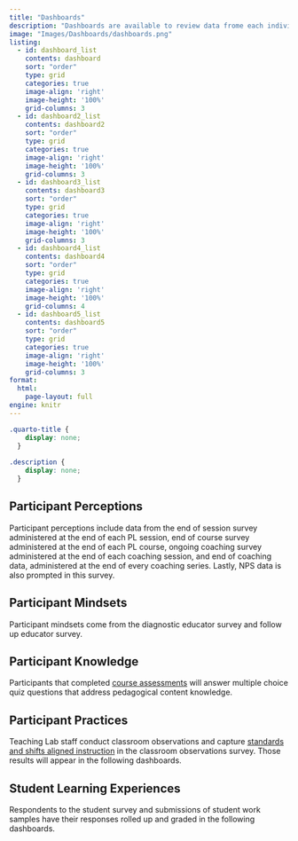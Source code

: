 ```yaml
---
title: "Dashboards"
description: "Dashboards are available to review data frome each individual survey instrument and part of the Guskey Framework. They are developed and maintained by Duncan Gates, please reach out with any concerns."
image: "Images/Dashboards/dashboards.png"
listing:
  - id: dashboard_list
    contents: dashboard
    sort: "order"
    type: grid
    categories: true
    image-align: 'right'
    image-height: '100%'
    grid-columns: 3
  - id: dashboard2_list
    contents: dashboard2
    sort: "order"
    type: grid
    categories: true
    image-align: 'right'
    image-height: '100%'
    grid-columns: 3
  - id: dashboard3_list
    contents: dashboard3
    sort: "order"
    type: grid
    categories: true
    image-align: 'right'
    image-height: '100%'
    grid-columns: 3
  - id: dashboard4_list
    contents: dashboard4
    sort: "order"
    type: grid
    categories: true
    image-align: 'right'
    image-height: '100%'
    grid-columns: 4
  - id: dashboard5_list
    contents: dashboard5
    sort: "order"
    type: grid
    categories: true
    image-align: 'right'
    image-height: '100%'
    grid-columns: 3
format:
  html:
    page-layout: full
engine: knitr
---
```


```css
.quarto-title {
    display: none;
  }
  
.description {
    display: none;
  }
```

## Participant Perceptions

Participant perceptions include data from the end of session survey administered at the end of each PL session, end of course survey administered at the end of each PL course, ongoing coaching survey administered at the end of each coaching session, and end of coaching data, administered at the end of every coaching series. Lastly, NPS data is also prompted in this survey.

::: {#dashboard_list}
:::

## Participant Mindsets

Participant mindsets come from the diagnostic educator survey and follow up educator survey.

::: {#dashboard2_list}
:::

## Participant Knowledge

Participants that completed <a href = "https://docs.google.com/document/d/1t43JudOR4AlIk8ALdPp1V9UgZH8mWmybrDdDp2085mQ/edit?usp=sharing">course assessments</a> will answer multiple choice quiz questions that address pedagogical content knowledge.

::: {#dashboard3_list}
:::

## Participant Practices

Teaching Lab staff conduct classroom observations and capture <a href = "https://achievethecore.org/category/1155/printable-versions">standards and shifts aligned instruction</a> in the classroom observations survey. Those results will appear in the following dashboards.

::: {#dashboard4_list}
:::

## Student Learning Experiences

Respondents to the student survey and submissions of student work samples have their responses rolled up and graded in the following dashboards.

::: {#dashboard5_list}
:::
